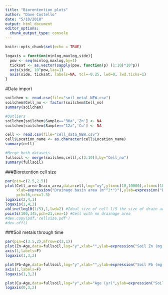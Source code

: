 ```yaml
---
title: "Biorentention plots"
author: "Dave Costello"
date: "5/10/2018"
output: html_document
editor_options: 
  chunk_output_type: console
---
```


```r
knitr::opts_chunk$set(echo = TRUE)

logaxis = function(minlog,maxlog,side){
  pow <- seq(minlog,maxlog,by=1)
  ticksat <- as.vector(sapply(pow, function(p) (1:10)*10^p))
  axis(side, 10^pow,las=1)
  axis(side, ticksat, labels=NA, tcl=-0.25, lwd=0, lwd.ticks=1)
}

```



#Data import
```r
soilchem <- read.csv(file="soil_metal_NEW.csv")
soilchem$Cell_no <- factor(soilchem$Cell_no)
summary(soilchem)

#Outliers
soilchem[soilchem$Sample=="30a",'Zn'] <- NA
soilchem[soilchem$Sample=="12a",'Cu'] <- NA

cell <- read.csv(file="cell_data_NEW.csv")
cell$Location_name <- as.character(cell$Location_name)
summary(cell)

#Merge both datasets
fullsoil <- merge(soilchem,cell[,c(2:10)],by="Cell_no")
summary(fullsoil)

```


###Bioretention cell size
```r
par(pin=c(2.5,2.5))
plot(Cell_area~Drain_area,data=cell,log="xy",ylim=c(10,10000),xlim=c(100,10000),xaxt="n",yaxt="n",
     xlab=expression("Drainage basin area (m"^2*")"),ylab=expression("Bioretention cell area (m"^2*")"),
     pch=16,cex=1.3)
logaxis(2,4,1)
logaxis(1,4,2)
abline(log10(1/5),1,lwd=2) #Ideal size of cell 1/5 the size of drain area
points(100,345,pch=21,cex=1) #Cell with no drainage area
#dev.copy(pdf,'cellsize.pdf')
#dev.off()
```

###Soil metals through time
```r
par(pin=c(3.5,2),mfrow=c(3,1))
plot(Zn~Age,data=fullsoil,log="y",xlab="",ylab=expression("Soil Zn (mg kg"^-1*")"),yaxt="n",ylim=c(10,1000),xaxt="n")
axis(1,labels=F)
logaxis(1,3,2)

plot(Pb~Age,data=fullsoil,log="y",xlab="",ylab=expression("Soil Pb (mg kg"^-1*")"),yaxt="n",ylim=c(5,1000),xaxt="n")
axis(1,labels=F)
logaxis(1,3,2)

plot(Cu~Age,data=fullsoil,log="y",xlab="Age (yr)",ylab=expression("Soil Cu (mg kg"^-1*")"),yaxt="n",ylim=c(5,1000))
logaxis(0,3,2)
```
